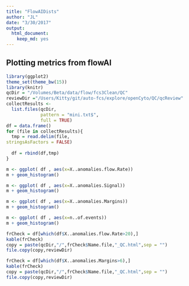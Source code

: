 ```yaml
---
title: "FlowAIDists"
author: "JL"
date: "3/30/2017"
output: 
  html_document: 
    keep_md: yes
---
```



## Plotting metrics from flowAI

```r
library(ggplot2)
theme_set(theme_bw(15))
library(knitr)
qcDir = "/Volumes/Beta/data/flow/fcs3Clean/QC"
reviewDir ="/Users/Kitty/git/auto-fcs/explore/openCyto/QC/qcReview"
collectResults <-
  list.files(qcDir,
             pattern = "mini.txt$",
             full = TRUE)
df = data.frame()
for (file in collectResults){
  tmp = read.delim(file,
stringsAsFactors = FALSE)
  
  df = rbind(df,tmp)
}

m <- ggplot( df , aes(x=X..anomalies.flow.Rate))
m + geom_histogram()

m <- ggplot( df , aes(x=X..anomalies.Signal))
m + geom_histogram()

m <- ggplot( df , aes(x=X..anomalies.Margins))
m + geom_histogram()

m <- ggplot( df , aes(x=n..of.events))
m + geom_histogram()

frCheck = df[which(df$X..anomalies.flow.Rate>20),]
kable(frCheck)
copy = paste(qcDir,"/",frCheck$Name.file,"_QC.html",sep = "")
file.copy(copy,reviewDir)

frCheck = df[which(df$X..anomalies.Margins>6),]
kable(frCheck)
copy = paste(qcDir,"/",frCheck$Name.file,"_QC.html",sep = "")
file.copy(copy,reviewDir)

```
